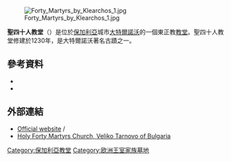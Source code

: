 [[File:Forty_Martyrs_by_Klearchos_1.jpg|right]]

'''聖四十人教堂'''（{{lang-bg|църква "Св. Четиридесет мъченици"}}）是位於[[保加利亞|保加利亞]]城市[[大特爾諾沃|大特爾諾沃]]的一個東正教[[教堂|教堂]]。聖四十人教堂修建於1230年，是大特爾諾沃著名古蹟之一。
==參考資料==
* {{cite web |url=http://www.historymuseum.org/upload/fck_editor/40%20mazenizi(6).htm |title=Храмът "Свети Четиридесет мъченици" |last=Димитров |first=Божидар |date=2008-08-03 |language=bg |publisher=Национален исторически музей |accessdate=2015-10-02 |archive-date=2007-01-16 |archive-url=https://web.archive.org/web/20070116022000/http://www.historymuseum.org/upload/fck_editor/40%20mazenizi(6).htm |dead-url=no }}
* {{cite web |url=http://nauka.bg/forum/index.php?act=attach&type=post&id=2766 |title=Гробът на цар Калоян и легендите за църквата "Св. 40 мъченици" |last=Гербов |first=К. |date=2008-08-03 |language=bg |publisher=Nauka.bg }}
==外部連結==
{{commons category|SS.Forty Martyrs Church (Veliko Tarnovo)}}
* [http://www.st40martyrs.org/ Official website] {{bg icon}}/{{en icon}}
* [https://web.archive.org/web/20101207192606/http://www.visitvelikoturnovo.com/arte.php?Codf=1&Codr=1 Holy Forty Martyrs Church, Veliko Tarnovo of Bulgaria]
[[Category:保加利亞教堂|Category:保加利亞教堂]]
[[Category:欧洲王室家族墓地|Category:欧洲王室家族墓地]]